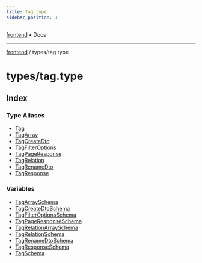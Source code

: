 ```yaml
---
title: Tag.type
sidebar_position: 1
---
```


[frontend](./tag.type/../..) • Docs

***

[frontend](./tag.type/../..) / types/tag.type

# types/tag.type

## Index

### Type Aliases

- [Tag](./tag.type/type-aliases/Tag)
- [TagArray](./tag.type/type-aliases/TagArray)
- [TagCreateDto](./tag.type/type-aliases/TagCreateDto)
- [TagFilterOptions](./tag.type/type-aliases/TagFilterOptions)
- [TagPageResponse](./tag.type/type-aliases/TagPageResponse)
- [TagRelation](./tag.type/type-aliases/TagRelation)
- [TagRenameDto](./tag.type/type-aliases/TagRenameDto)
- [TagResponse](./tag.type/type-aliases/TagResponse)

### Variables

- [TagArraySchema](./tag.type/variables/TagArraySchema)
- [TagCreateDtoSchema](./tag.type/variables/TagCreateDtoSchema)
- [TagFilterOptionsSchema](./tag.type/variables/TagFilterOptionsSchema)
- [TagPageResponseSchema](./tag.type/variables/TagPageResponseSchema)
- [TagRelationArraySchema](./tag.type/variables/TagRelationArraySchema)
- [TagRelationSchema](./tag.type/variables/TagRelationSchema)
- [TagRenameDtoSchema](./tag.type/variables/TagRenameDtoSchema)
- [TagResponseSchema](./tag.type/variables/TagResponseSchema)
- [TagSchema](./tag.type/variables/TagSchema)
